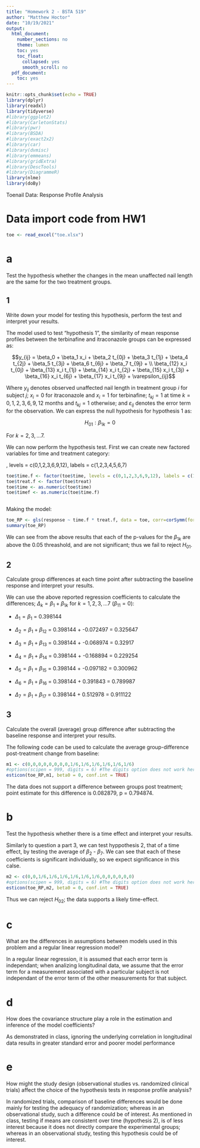 ```yaml
---
title: "Homework 2 - BSTA 519"
author: "Matthew Hoctor"
date: "10/19/2021"
output:
  html_document:
    number_sections: no
    theme: lumen
    toc: yes
    toc_float:
      collapsed: yes
      smooth_scroll: no
  pdf_document:
    toc: yes
---
```


```r
knitr::opts_chunk$set(echo = TRUE)
library(dplyr)
library(readxl)
library(tidyverse)
#library(ggplot2)
#library(CarletonStats)
#library(pwr)
#library(BSDA)
#library(exact2x2)
#library(car)
#library(dvmisc)
#library(emmeans)
#library(gridExtra)
#library(DescTools)
#library(DiagrammeR)
library(nlme)
library(doBy)
```

Toenail Data: Response Profile Analysis

# Data import code from HW1

```r
toe <- read_excel("toe.xlsx")
```

# a

Test the hypothesis whether the changes in the mean unaffected nail length are the same for the two treatment groups.

## 1

Write down your model for testing this hypothesis, perform the test and interpret your results.

The model used to test "hypothesis 1", the similarity of mean response profiles between the terbinafine and itraconazole groups can be expressed as:

$$y_{ij} = \beta_0 + \beta_1 x_i + \beta_2 t_{0j} + \beta_3 t_{1j} + \beta_4 t_{2j} + \beta_5 t_{3j} + \beta_6 t_{6j} + \beta_7 t_{9j} + \\ \beta_{12} x_i t_{0j} + \beta_{13} x_i t_{1j} + \beta_{14} x_i t_{2j} + \beta_{15} x_i t_{3j} + \beta_{16} x_i t_{6j} + \beta_{17} x_i t_{9j} + \varepsilon_{ij}$$

Where $y_{ij}$ denotes observed unaffected nail length in treatment group $i$ for subject $j$; $x_i = 0$ for itraconazole and $x_i = 1$ for terbinafine; $t_{kj} = 1$ at time $k = 0, 1, 2, 3, 6, 9, 12$ months and $t_{kj} = 1$ otherwise; and $\varepsilon_{ij}$ denotes the error term for the observation.  We can express the null hypothesis for hypothesis 1 as:

$$H_{01}: \beta_{1k} = 0$$

For $k = 2,3,...7$.

We can now perform the hypothesis test.  First we can create new factored variables for time and treatment category:

, levels = c(0,1,2,3,6,9,12), labels = c(1,2,3,4,5,6,7)

```r
toe$time.f <- factor(toe$time, levels = c(0,1,2,3,6,9,12), labels = c(1,2,3,4,5,6,7))
toe$treat.f <- factor(toe$treat)
toe$time <- as.numeric(toe$time)
toe$timef <- as.numeric(toe$time.f)
```

```r
```


Making the model:

```r
toe_RP <- gls(response ~ time.f * treat.f, data = toe, corr=corSymm(form= ~ timef| id), weights = varIdent(form = ~ 1 | time.f))
summary(toe_RP)
```

We can see from the above results that each of the p-values for the $\beta_{1k}$ are above the 0.05 threashold, and are not significant; thus we fail to reject $H_{01}$.

## 2

Calculate group differences at each time point after subtracting the baseline response and interpret your results.

We can use the above reported regression coefficients to calculate the differences; $\Delta_k = \beta_1 + \beta_{1k}$ for $k = 1,2,3,...7$  ($\beta_{11}=0$):

 * $\Delta_1 = \beta_1$ = 0.398144

 * $\Delta_2 = \beta_1  + \beta_{12}$ = 0.398144 + -0.072497 = 0.325647

 * $\Delta_3 = \beta_1  + \beta_{13}$ = 0.398144 + -0.068974 = 0.32917

 * $\Delta_4 = \beta_1  + \beta_{14}$ = 0.398144 + -0.168894 = 0.229254

 * $\Delta_5 = \beta_1  + \beta_{15}$ = 0.398144 + -0.097182 = 0.300962

 * $\Delta_6 = \beta_1  + \beta_{16}$ = 0.398144 + 0.391843 = 0.789987

 * $\Delta_7 = \beta_1  + \beta_{17}$ = 0.398144 + 0.512978 = 0.911122


## 3

Calculate the overall (average) group difference after subtracting the baseline response and interpret your results.

The following code can be used to calculate the average group-difference post-treatment change from baseline:

```r
m1 <- c(0,0,0,0,0,0,0,0,1/6,1/6,1/6,1/6,1/6,1/6)
#options(scipen = 999, digits = 6) #The digits option does not work here
esticon(toe_RP,m1, beta0 = 0, conf.int = TRUE)
```
The data does not support a difference between groups post treatment; point estimate for this difference is 0.082879, p = 0.794874.

# b

Test the hypothesis whether there is a time effect and interpret your results.

Similarly to question a part 3, we can test hyppothesis 2, that of a time effect, by testing the average of $\beta_2$ - $\beta_7$.  We can see that each of these coefficients is significant individually, so we expect significance in this calse.

```r
m2 <- c(0,0,1/6,1/6,1/6,1/6,1/6,1/6,0,0,0,0,0,0)
#options(scipen = 999, digits = 6) #The digits option does not work here
esticon(toe_RP,m2, beta0 = 0, conf.int = TRUE)
```
Thus we can reject $H_{02}$; the data supports a likely time-effect.

# c

What are the differences in assumptions between models used in this problem and a regular linear regression model?

In a regular linear regression, it is assumed that each error term is independant; when analizing longitudinal data, we assume that the error term for a measurement associated with a particular subject is not independant of the error term of the other measurements for that subject.

# d

How does the covariance structure play a role in the estimation and inference of the model coefficients?

As demonstrated in class, ignoring the underlying correlation in longitudinal data results in greater standard error and poorer model performance

# e

How might the study design (observational studies vs. randomized clinical trials) affect the choice of the hypothesis tests in response profile analysis?

In randomized trials, comparison of baseline differences would be done mainly for testing the adequacy of randomization; whereas in an observational study, such a difference could be of interest.  As mentioned in class, testing if means are consistent over time (hypothesis 2), is of less interest because it does not directly compare the experimental groups; whereas in an observational study, testing this hypothesis could be of interest.
